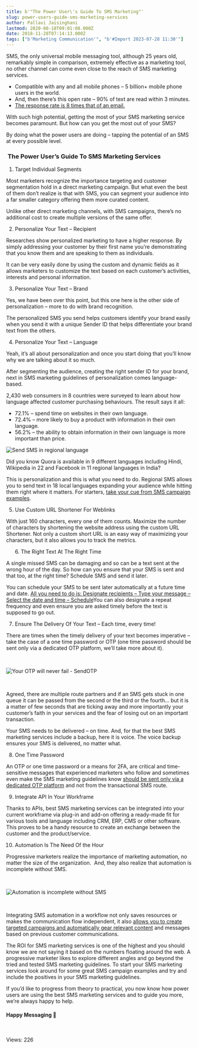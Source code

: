 ```yaml
---
title: b'"The Power User\'s Guide To SMS Marketing"'
slug: power-users-guide-sms-marketing-services
author: Pallavi Jaisinghani
lastmod: 2020-08-18T09:01:08.000Z
date: 2018-11-28T07:14:13.000Z
tags: ["b'Marketing Communication'", "b'#Import 2023-07-28 11:30'"]
---
```


SMS, the only universal mobile messaging tool, although 25 years old, remarkably simple in comparison, extremely effective as a marketing tool, no other channel can come even close to the reach of SMS marketing services. 


* Compatible with any and all mobile phones – 5 billion+ mobile phone users in the world.
* And, then there’s this open rate – 90% of text are read within 3 minutes.
* [The response rate is 8 times that of an email.](https://www.retaildive.com/ex/mobilecommercedaily/sms-has-eight-times-the-response-rate-of-email-study)


With such high potential, getting the most of your SMS marketing service becomes paramount. But how can you get the most out of your SMS?


By doing what the power users are doing – tapping the potential of an SMS at every possible level.


###  **The Power User’s Guide To SMS Marketing Services**


1. Target Individual Segments


Most marketers recognize the importance targeting and customer segmentation hold in a direct marketing campaign. But what even the best of them don’t realize is that with SMS, you can segment your audience into a far smaller category offering them more curated content.  

Unlike other direct marketing channels, with SMS campaigns, there’s no additional cost to create multiple versions of the same offer. 


2. Personalize Your Text – Recipient


Researches show personalized marketing to have a higher response. By simply addressing your customer by their first name you’re demonstrating that you know them and are speaking to them as individuals.   

It can be very easily done by using the custom and dynamic fields as it allows marketers to customize the text based on each customer’s activities, interests and personal information.


3. Personalize Your Text – Brand


Yes, we have been over this point, but this one here is the other side of personalization – more to do with brand recognition.


The personalized SMS you send helps customers identify your brand easily when you send it with a unique Sender ID that helps differentiate your brand text from the others. 


4. Personalize Your Text – Language


Yeah, it’s all about personalization and once you start doing that you’ll know why we are talking about it so much.


After segmenting the audience, creating the right sender ID for your brand, next in SMS marketing guidelines of personalization comes language-based.


2,430 web consumers in 8 countries were surveyed to learn about how language affected customer purchasing behaviours. The result says it all:


* 72.1% – spend time on websites in their own language.
* 72.4% – more likely to buy a product with information in their own language.
* 56.2% – the ability to obtain information in their own language is more important than price.


![Send SMS in regional language](https://images-msg91.s3.ap-south-1.amazonaws.com/content/images/wordpress/2018/07/Send-SMS-in-Regional-languages-using-Regional-SMS-API-MSG91-COM-1-300x171.png)


Did you know Quora is available in 9 different languages including Hindi, Wikipedia in 22 and Facebook in 11 regional languages in India?   

This is personalization and this is what you need to do. Regional SMS allows you to send text in 18 local languages expanding your audience while hitting them right where it matters. For starters, [take your cue from SMS campaign examples](https://msg91.com/blog/send-sms-to-your-customers-in-their-local-language/?utm_source=blog&utm_medium=int&utm_campaign=poweruser).


5. Use Custom URL Shortener For Weblinks


With just 160 characters, every one of them counts. Maximize the number of characters by shortening the website address using the custom URL Shortener. Not only a custom short URL is an easy way of maximizing your characters, but it also allows you to track the metrics.


      6. The Right Text At The Right Time


A single missed SMS can be damaging and so can be a text sent at the wrong hour of the day. So how can you ensure that your SMS is sent and that too, at the right time? Schedule SMS and send it later.


You can schedule your SMS to be sent later automatically at a future time and date. [All you need to do is: Designate recipients – Type your message – Select the date and time – Schedule](https://help.msg91.com/article/164-how-can-i-schedule-an-sms-where-can-i-see-its-delivery-report?utm_source=blog&utm_medium=int&utm_campaign=poweruser)You can also designate a repeat frequency and even ensure you are asked timely before the text is supposed to go out.


7. Ensure The Delivery Of Your Text – Each time, every time!


There are times when the timely delivery of your text becomes imperative – take the case of a one time password or OTP (one time password should be sent only via a dedicated OTP platform, we’ll take more about it).


 


![Your OTP will never fail - SendOTP](https://images-msg91.s3.ap-south-1.amazonaws.com/content/images/wordpress/2018/11/SendOTP-new-ad-1-2-227x300.png)


 


Agreed, there are multiple route partners and if an SMS gets stuck in one queue it can be passed from the second or the third or the fourth… but it is a matter of few seconds that are ticking away and more importantly your customer’s faith in your services and the fear of losing out on an important transaction.


Your SMS needs to be delivered – on time. And, for that the best SMS marketing services include a backup, here it is voice. The voice backup ensures your SMS is delivered, no matter what.


8. One Time Password


An OTP or one time password or a means for 2FA, are critical and time-sensitive messages that experienced marketers who follow and sometimes even make the SMS marketing guidelines know [should be sent only via a dedicated OTP platform](https://msg91.com/send-otp/?utm_source=blog&utm_medium=int&utm_campaign=poweruser) and not from the transactional SMS route. 


9. Integrate API In Your Workframe


Thanks to APIs, best SMS marketing services can be integrated into your current workframe via plug-in and add-on offering a ready-made fit for various tools and language including CRM, ERP, CMS or other software. This proves to be a handy resource to create an exchange between the customer and the product/service. 


10. Automation Is The Need Of the Hour


Progressive marketers realize the importance of marketing automation, no matter the size of the organization.  And, they also realize that automation is incomplete without SMS.


 


![Automation is incomplete without SMS](https://images-msg91.s3.ap-south-1.amazonaws.com/content/images/wordpress/2018/11/Automation-3-300x157.png)


 


Integrating SMS automation in a workflow not only saves resources or makes the communication flow independent, it also [allows you to create targeted campaigns and automatically gear relevant content](https://msg91.com/blog/marketing-automation-at-scale-strategies-from-the-boardroom/?utm_source=blog&utm_medium=int&utm_campaign=poweruser) and messages based on previous customer communications.


The ROI for SMS marketing services is one of the highest and you should know we are not saying it based on the numbers floating around the web. A progressive marketer likes to explore different angles and go beyond the tried and tested SMS marketing guidelines. To start your SMS marketing services look around for some great SMS campaign examples and try and include the positives in your SMS marketing guidelines.


If you’d like to progress from theory to practical, you now know how power users are using the best SMS marketing services and to guide you more, we’re always happy to help.


#### Happy Messaging 🙂


 


 Views: 226


